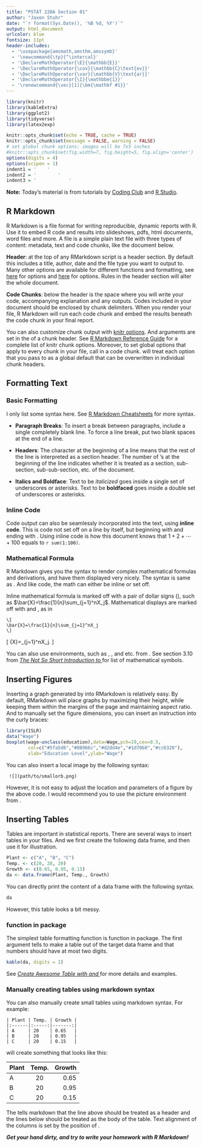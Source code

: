 ```yaml
---
title: "PSTAT 220A Section 01"
author: "Jaxon Stuhr"
date: "`r format(Sys.Date(), '%B %d, %Y')`"
output: html_document
urlcolor: blue
fontsize: 11pt
header-includes:
  - '\usepackage{amsmath,amsthm,amssymb}'
  - '\newcommand{\tp}{^\intercal}'
  - '\DeclareMathOperator{\E}{\mathbb{E}}'
  - '\DeclareMathOperator{\cov}{\mathbb{C}\text{ov}}'
  - '\DeclareMathOperator{\var}{\mathbb{V}\text{ar}}'
  - '\DeclareMathOperator{\I}{\mathbbm{1}}'
  - '\renewcommand{\vec}[1]{\bm{\mathbf #1}}'
---
```


```r
library(knitr)
library(kableExtra)
library(ggplot2)
library(tidyverse)
library(latex2exp)

knitr::opts_chunk$set(echo = TRUE, cache = TRUE)
knitr::opts_chunk$set(message = FALSE, warning = FALSE)
# set global chunk options: images will be 7x5 inches
#knitr::opts_chunk$set(fig.width=7, fig.height=5, fig.align='center')
options(digits = 4)
options(scipen = 1)
indent1 = '    '
indent2 = '        '
indent3 = '            '
```

**Note:** Today's material is from tutorials by [Coding Club](https://ourcodingclub.github.io/tutorials/rmarkdown/) and [R Studio](https://rmarkdown.rstudio.com/index.html).

## R Markdown
R Markdown is a file format for writing reproducible, dynamic reports with R. Use it to embed R code and results into slideshows, pdfs, html documents, word files and more. A \texttt{.Rmd} file is a simple plain text file with three types of content: \texttt{YAML} metadata, text and code chunks, like the document below.

\begin{figure}
\begin{center}
#\includegraphics[width=300pt]{RMarkdown.png}
\end{center}
\end{figure}

**\texttt{YAML} Header**: at the top of any RMarkdown script is a \texttt{YAML} header section. By default this includes a title, author, date and the file type you want to output to. Many other options are available for different functions and formatting, see [here](https://bookdown.org/yihui/rmarkdown/html-document.html) for \texttt{.html} options and [here](https://bookdown.org/yihui/rmarkdown/pdf-document.html) for \texttt{.pdf} options. Rules in the header section will alter the whole document. 

**Code Chunks**: below the \texttt{YAML} header is the space where you will write your code, accompanying explanation and any outputs. Codes included in your \texttt{.Rmd} document should be enclosed by chunk delimiters. When you render your \texttt{.Rmd} file, R Markdown will run each code chunk and embed the results beneath the code chunk in your final report.

You can also customize chunk output with [knitr options](https://yihui.org/knitr/options/). And arguments are set in the \texttt{\{ \}} of a chunk header. See [R Markdown Reference Guide](https://rstudio.com/wp-content/uploads/2015/03/rmarkdown-reference.pdf?_ga=2.34482913.1386655696.1601928126-343717157.1601928126) for a complete list of knitr chunk options. Moreover, to set global options that apply to every chunk in your file, call \texttt{knitr::opts\_chunk\$set} in a code chunk. \texttt{Knitr} will treat each option that you pass to \texttt{knitr::opts\_chunk\$set} as a global default that can be overwritten in individual chunk headers.

## Formatting Text

### Basic Formatting

I only list some syntax here. See [R Markdown Cheatsheets](https://rmarkdown.rstudio.com/lesson-15.html) for more syntax.  

* __Paragraph Breaks__: To insert a break between paragraphs, include a single completely blank line. To force a line break, put two blank spaces at the end of a line.   

* __Headers__: The character \texttt{\#} at the beginning of a line means that the rest of the line is interpreted as a section header. The number of \texttt{\#}'s at the beginning of the line indicates whether it is treated as a section, sub-section, sub-sub-section, etc. of the document.

* __Italics and Boldface__: Text to be _italicized_ goes inside a single set of underscores or asterisks. Text to be __boldfaced__ goes inside a double set of underscores or asterisks.

### Inline Code

Code output can also be seamlessly incorporated into the text, using **inline code**. This is code not set off on a line by itself, but beginning with \texttt{$\grave{\ }$r} and ending with \texttt{$\grave{\ }$}. Using inline code is how this document knows that $1+2+\cdots+100$ equals to `r sum(1:100)`.

### Mathematical Formula

R Markdown gives you the syntax to render complex mathematical formulas and derivations, and have them displayed very nicely. The syntax is same as \LaTeX. And like code, the math can either be inline or set off.  

Inline mathematical formula is marked off with a pair of dollar signs (\texttt{\$}), such as $\bar{X}=\frac{1}{n}\sum_{j=1}^nX_j$. Mathematical displays are marked off with \texttt{$\backslash$[} and \texttt{$\backslash$]}, as in

```
\[
\bar{X}=\frac{1}{n}\sum_{j=1}^nX_j
\]
```
\[
\bar{X}=\frac{1}{n}\sum_{j=1}^nX_j.
\]

You can also use environments, such as \texttt{align}, \texttt{eqnarray}, and etc. from \LaTeX. See section 3.10 from [_The Not So Short
Introduction to \LaTeXe_](https://mirror.las.iastate.edu/tex-archive/info/lshort/english/lshort.pdf) for list of mathematical symbols.  

## Inserting Figures

Inserting a graph generated by \texttt{R} into RMarkdown is relatively easy. By default, RMarkdown will place graphs by maximizing their height, while keeping them within the margins of the page and maintaining aspect ratio. And to manually set the figure dimensions, you can insert an instruction into the curly braces:

```r
library(ISLR) 
data("Wage") 
boxplot(wage~unclass(education),data=Wage,pch=19,cex=0.5,
        col=c("#5fa5d6","#08966c","#d2dd4e","#1d70b0","#cc6320"),
        xlab="Education Level",ylab="Wage")
```

You can also insert a local image by the following syntax:
```
 ![](path/to/smallorb.png)
```
However, it is not easy to adjust the location and parameters of a figure by the above code. I would recommend you to use the picture environment from \LaTeX.  

## Inserting Tables

Tables are important in statistical reports. There are several ways to insert tables in your \texttt{.Rmd} files. And we first create the following data frame, and then use it for illustration.
```r
Plant <- c("A", "B", "C")
Temp. <- c(20, 20, 20)
Growth <- c(0.65, 0.95, 0.15)
da <- data.frame(Plant, Temp., Growth)
```

You can directly print the content of a data frame with the following syntax.
```r
da
```
However, this table looks a bit messy.

### \texttt{kable( )} function in \texttt{knitr} package

The simplest table formatting function is \texttt{kable( )} function in \texttt{knitr} package. The first argument tells \texttt{kable} to make a table out of the target data frame and that numbers should have at most two digits.
```r
kable(da, digits = 2)
```
    
See [_Create Awesome \LaTeX Table with \texttt{knitr::kable} and \texttt{kableExtra}_](https://haozhu233.github.io/kableExtra/awesome_table_in_pdf.pdf) for more details and examples.

### Manually creating tables using markdown syntax  

You can also manually create small tables using markdown syntax. For example:  
```
| Plant | Temp. | Growth |
|:------|:-----:|-------:|
| A     | 20    | 0.65   |
| B     | 20    | 0.95   |
| C     | 20    | 0.15   |
```
will create something that looks like this:

| Plant | Temp. | Growth |
|:------|:-----:|-------:|
| A     | 20    | 0.65   |
| B     | 20    | 0.95   |
| C     | 20    | 0.15   |

The \texttt{:-----:} tells markdown that the line above should be treated as a header and the lines below should be treated as the body of the table. Text alignment of the columns is set by the position of \texttt{:}.  

_**Get your hand dirty, and try to write your homework with R Markdown!**_
        
